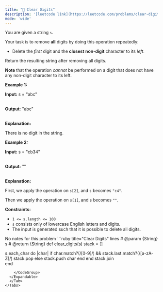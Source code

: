 ```yaml
---
title: "🧩 Clear Digits"
description: '[leetcode link](https://leetcode.com/problems/clear-digits/description/)'
mode: 'wide'
---
```

<Tabs>
  <Tab title="Question" icon="circle-question" iconType="regular">
    <Card>
      <p>You are given a string <code>s</code>.</p>  <p>Your task is to remove <strong>all</strong> digits by doing this operation repeatedly:</p>  <ul>  <li>Delete the <em>first</em> digit and the <strong>closest</strong> <b>non-digit</b> character to its <em>left</em>.</li> </ul>  <p>Return the resulting string after removing all digits.</p>  <p><strong>Note</strong> that the operation <em>cannot</em> be performed on a digit that does not have any non-digit character to its left.</p>   <p><strong class="example">Example 1:</strong></p>  <div class="example-block"> <p><strong>Input:</strong> <span class="example-io">s = &quot;abc&quot;</span></p>  <p><br/> <strong>Output:</strong> <span class="example-io">&quot;abc&quot;</span></p>  <p><br/> <strong>Explanation:</strong></p>  <p>There is no digit in the string.</p> </div>  <p><strong class="example">Example 2:</strong></p>  <div class="example-block"> <p><strong>Input:</strong> <span class="example-io">s = &quot;cb34&quot;</span></p>  <p><br/> <strong>Output:</strong> <span class="example-io">&quot;&quot;</span></p>  <p><br/> <strong>Explanation:</strong></p>  <p>First, we apply the operation on <code>s[2]</code>, and <code>s</code> becomes <code>&quot;c4&quot;</code>.</p>  <p>Then we apply the operation on <code>s[1]</code>, and <code>s</code> becomes <code>&quot;&quot;</code>.</p> </div>   <p><strong>Constraints:</strong></p>  <ul>  <li><code>1 &lt;= s.length &lt;= 100</code></li>  <li><code>s</code> consists only of lowercase English letters and digits.</li>  <li>The input is generated such that it is possible to delete all digits.</li> </ul> 
    </Card>
  </Tab>
  <Tab title="Solution" icon="lightbulb" iconType="regular" >
    <Card>
      No notes for this problem
</Card>
  <Expandable title="code">
    <CodeGroup dropdown>
```ruby title="Clear Digits" lines
# @param {String} s
# @return {String}
def clear_digits(s)
  stack = []

  s.each_char do |char|
    if char.match?(/[0-9]/) && stack.last.match?(/[a-zA-Z]/)
      stack.pop
    else
      stack.push char
    end
  end
  stack.join  
end
```
    </CodeGroup>
  </Expandable>
  </Tab>
</Tabs>